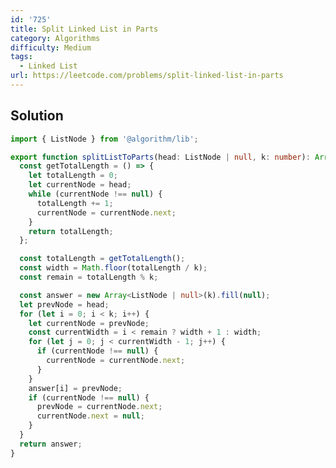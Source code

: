 ```yaml
---
id: '725'
title: Split Linked List in Parts
category: Algorithms
difficulty: Medium
tags:
  - Linked List
url: https://leetcode.com/problems/split-linked-list-in-parts
---
```


## Solution

```typescript showLineNumbers
import { ListNode } from '@algorithm/lib';

export function splitListToParts(head: ListNode | null, k: number): Array<ListNode | null> {
  const getTotalLength = () => {
    let totalLength = 0;
    let currentNode = head;
    while (currentNode !== null) {
      totalLength += 1;
      currentNode = currentNode.next;
    }
    return totalLength;
  };

  const totalLength = getTotalLength();
  const width = Math.floor(totalLength / k);
  const remain = totalLength % k;

  const answer = new Array<ListNode | null>(k).fill(null);
  let prevNode = head;
  for (let i = 0; i < k; i++) {
    let currentNode = prevNode;
    const currentWidth = i < remain ? width + 1 : width;
    for (let j = 0; j < currentWidth - 1; j++) {
      if (currentNode !== null) {
        currentNode = currentNode.next;
      }
    }
    answer[i] = prevNode;
    if (currentNode !== null) {
      prevNode = currentNode.next;
      currentNode.next = null;
    }
  }
  return answer;
}
```
